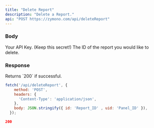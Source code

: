 ---
title: "Delete Report"
description: "Delete a Report."
api: "POST https://zymono.com/api/deleteReport"
---

### Body

<ParamField body="apiKey" type="string">
  Your API Key. (Keep this secret!)
</ParamField>

<ParamField body="id" type="string">
  The ID of the report you would like to delete.
</ParamField>

### Response

<ResponseField name="Status" type="number">
  Returns `200` if successful.
</ResponseField>

<RequestExample>

```js Example Request
fetch('/api/deleteReport', {
    method: 'POST',
    headers: {
      'Content-Type': 'application/json',
    },
    body: JSON.stringify({ id: 'Report_ID' , uid: 'Panel_ID' }),
  });
```

</RequestExample>

<ResponseExample>

```json Response
200
```

</ResponseExample>
